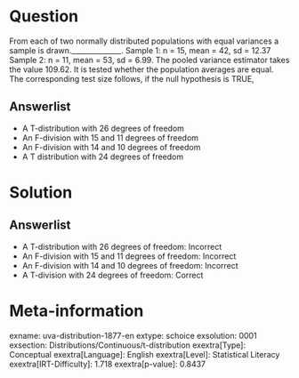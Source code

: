 Question
========

From each of two normally distributed populations with equal variances a sample is drawn.______________. Sample 1: n = 15, mean = 42, sd = 12.37 Sample 2: n = 11, mean = 53, sd = 6.99. The pooled variance estimator takes the value 109.62. It is tested whether the population averages are equal. The corresponding test size follows, if the null hypothesis is TRUE,

Answerlist
----------

* A T-distribution with 26 degrees of freedom
* An F-division with 15 and 11 degrees of freedom
* An F-division with 14 and 10 degrees of freedom
* A T distribution with 24 degrees of freedom

Solution
========

Answerlist
----------

* A T-distribution with 26 degrees of freedom: Incorrect
* An F-division with 15 and 11 degrees of freedom: Incorrect
* An F-division with 14 and 10 degrees of freedom: Incorrect
* A T-division with 24 degrees of freedom: Correct

Meta-information
================
exname: uva-distribution-1877-en
extype: schoice
exsolution: 0001
exsection: Distributions/Continuous/t-distribution
exextra[Type]: Conceptual
exextra[Language]: English
exextra[Level]: Statistical Literacy
exextra[IRT-Difficulty]: 1.718
exextra[p-value]: 0.8437
